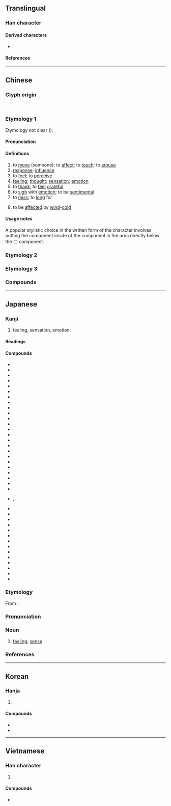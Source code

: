 {{also|惑}}
{{character info}}
==Translingual==
{{stroke order|strokes=13}}

===Han character===
{{Han char|rn=61|rad=心|as=09|sn=13|four=53330|canj=IRP|ids=⿱咸心(GJKV),⿵咸心(HT)}}

====Derived characters====
* {{l|mul|[[𬿯]], [[𭂢]], [[𠿑]], [[㙳]], [[𡢳]], [[憾]], [[撼]], [[澸]], [[𭤚]], [[𣛴]], [[𤐉]], [[𤛸]], [[䃭]], [[𥽇]], [[𫄅]], [[𤜁]], [[䜗]], [[𧾔]], [[轗]]([[𫐘]]), [[𨣝]], [[𫓏]], [[𩞿]], [[𭭹]], [[鱤]]([[鳡]]), [[𪊄]], [[𣤮]], [[𦒝]], [[䫲]], [[𮭗]], [[𦽫]], [[䉞]]}}

====References====
{{Han ref|kx=0395.210|dkj=10953|dj=0733.070|hdz=42321.020|uh=611F}}

----

==Chinese==
{{zh-forms|alt=𫹯:second-round simplified}}

===Glyph origin===
{{Han etym}}
{{Han compound|咸|心|c1=p|c2=s|t2=heart|ls=psc}}.

===Etymology 1===
Etymology not clear ({{zh-ref|Schuessler, 2007}}).

====Pronunciation====
{{zh-pron
|m=gǎn
|m-s=gan3
|c=gam2
|c-t=gam2
|g=gon3
|h=pfs=kám;gd=gam3
|j=gan2
|mb=gǒ̤ng
|md=gāng
|mn=ml,jj,tw:kám
|mn-t=gam2
|w=2koe
|x=gan3
|mc=y
|oc=y
|cat=v,n
}}

====Definitions====
{{zh-hanzi}}

# to [[move]] (someone); to [[affect]]; to [[touch]]; to [[arouse]]
# [[response]]; [[influence]]
# to [[feel]]; to [[perceive]]
# [[feeling]]; [[thought]]; [[sensation]]; [[emotion]]
# to [[thank]]; to [[feel]] [[grateful]]
# to [[sigh]] with [[emotion]]; to be [[sentimental]]
# to [[miss]]; to [[long]] for
# {{lb|zh|TCM}} to be [[affect]]ed by [[wind]]-[[cold]]

====Usage notes====
A popular stylistic choice in the written form of the character {{l|zh|感}} involves putting the {{l|zh|心}} component inside of the {{l|zh|咸}} component in the area directly below the 口 component.

===Etymology 2===
{{zh-see|撼|o|to [[shake]]; to [[move]]}}

===Etymology 3===
{{zh-see|憾|o|[[regret]]; [[remorse]]}}

===Compounds===
{{zh-der|感觸|感戴|感到|感德|感動|感恩|感奮|感憤|感服|感官|感光|感荷|感化|感懷|感激|感覺|感慨|感冒|感念|感泣|感情|感染|感人|感傷|感傷主義|感生電流|感受|感嘆/感歎/感叹|感同身受|感悟|感想|感謝|感興趣|感性|感言|感應|感召|感知|傷感|感慨萬千|感舊|傷感情|感人肺腑|感天動地|惡感|感染症|感恩節|交感|口感|感情作用|感情戲|幽默感|同感|感導|偶感|感化教育|感恩荷德|傷時感事|不勝感喟|交叉感染|交感神經|感嘆詞|感電|感篆|感愧並交|可感|感化院|感通|慚感|感人心脾|感覺器官|感興|感紉|感發|感物|感激流涕|感激不盡|感格|感會風雲|感時|感慕|感愴|感愧交集|感情用事|感恩戴義|感恩戴德|感恩圖報|感性知識|感嘆句|感喟|感動天地|感佩|感今懷昔|感人肺肝|感人心曲|感事|好感|情感|感遇|悲感|性感|性冷感|感光紙|心電感應|喜感|律動感|感激涕泗|感動天庭|感訓|使命感|互感應|感涕|感激涕零|悲傷感|安全感|感嘆|冷感症|快感|共同感覺|優越感|今昔之感|壓迫感|外感|二次感染|善感|反感|哀感頑豔|動感|尿道感染|天人感應|倍感親切|多愁善感|知感不盡|懷感|正義感|易感性|敏感話題|應感|病識感|有感而發|成就感|百感|空間感|應物斯感|無力感|磁感應|百感交集|敏感|手感|懷時感物|痛感|疏離感|由衷感激|無感地震|潛伏感染|機感|有感電影|敏感度|有感地震|遙感探測|立體感|靈感|讀後感|美感|肉感|罪惡感|責任感|至感|自卑感|超感覺|遙感|量感|銘感五內|骨感|風樹之感|靜電感應|風熱感冒|音感作畫|音感|第六感|臨感|質感|銘感|臨場感|院內感染|精神感召|自感|觀感|雜感|語感|自感應|風雲感會|預感|電感|孝感}}

----

==Japanese==

===Kanji===
{{ja-kanji|grade=3|rs=心09}}

# feeling, sensation, emotion

====Readings====
{{ja-readings
|goon=こん
|kanon=かん
|kun=かま-ける, かん-じる
}}

====Compounds====
{{der-top3|Compounds}}
* {{ja-l|感温}}
* {{ja-l|感化}}
* {{ja-l|感懐}}
* {{ja-r|感慨|かんがい}}
* {{ja-l|感慨無量}}
* {{ja-l|感覚}}
* {{ja-l|感官}}
* {{ja-l|感泣}}
* {{ja-l|感興}}
* {{ja-l|感吟}}
* {{ja-l|感激}}
* {{ja-l|感光}}
* {{ja-l|感謝}}
* {{ja-r|感知|かんち|[[perception]]}}
* {{ja-l|感受}}
* {{ja-l|感受性}}
* {{ja-l|感傷}}
* {{ja-l|感賞}}
* {{ja-l|感情}}
* {{ja-l|感触}}
* {{ja-l|感心}}
* {{ja-l|感性}}
* {{ja-l|感染}}
* {{ja-l|感想}}
* {{ja-l|感嘆}}, {{ja-l|感歎}}
* {{ja-l|感嘆符}}
* {{ja-l|感知}}
* {{ja-l|感電}}
* {{ja-l|感度}}
* {{ja-l|感動}}
* {{ja-l|感動詞}}
* {{ja-l|感得}}
* {{ja-l|感応}}
* {{ja-l|感服}}
* {{ja-l|感奮}}
* {{ja-l|感冒}}
* {{ja-l|感銘}}
* {{ja-l|感涙}}
* {{ja-r|敏感|びんかん|[[sensitivity]]}}
{{der-bottom}}

===Etymology===
{{ja-kanjitab|かん|yomi=kanon}}
From {{bor|ja|ltc|-|sort=かん}} {{m|zh|感|tr=kom<sup>X</sup>}}.

===Pronunciation===
{{ja-pron|yomi=kanon|かん|acc=1|acc_ref=DJR,NHK}}

===Noun===
{{ja-noun|かん}}

# [[feeling]]; [[sense]]
#: {{ja-usex|[[虚無]]'''感'''|きょむ'''かん'''|'''feeling of''' emptiness}}

===References===
<references/>

----

==Korean==

===Hanja===
{{ko-hanja|[[느끼다|느낄]]|감}}

# {{hanja form of|감|[[feeling]]}}

====Compounds====
* {{ko-l|감기|感氣}}
* {{ko-l|민감|[[sensitivity]]|敏感}}

----

==Vietnamese==

===Han character===
{{vi-readings|reading=cảm, cám|rs=心09}}

# {{rfdef|vi|sort=心09}}

====Compounds====
* {{vi-l|mẫn cảm|敏感|[[sensitive]]}}